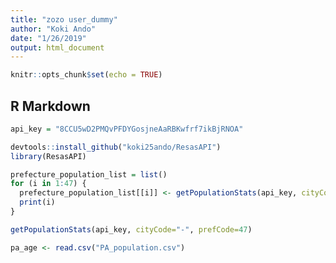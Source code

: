 ```yaml
---
title: "zozo user_dummy"
author: "Koki Ando"
date: "1/26/2019"
output: html_document
---
```


```r
knitr::opts_chunk$set(echo = TRUE)
```

## R Markdown

```r
api_key = "8CCU5wD2PMQvPFDYGosjneAaRBKwfrf7ikBjRNOA"
```


```r
devtools::install_github("koki25ando/ResasAPI")
library(ResasAPI)
```

```r
prefecture_population_list = list()
for (i in 1:47) {
  prefecture_population_list[[i]] <- getPopulationStats(api_key, cityCode="-", prefCode=i)
  print(i)
}

getPopulationStats(api_key, cityCode="-", prefCode=47)
```

```r
pa_age <- read.csv("PA_population.csv")
```


